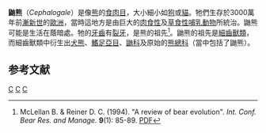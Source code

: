 {{Automatic taxobox
| fossil_range = {{Fossil range|早渐新世|中新世}}
| taxon = Cephalogale
| authority = [[Claude_Jourdan|Jourdan]], 1862
| type_species =†'''''Cephalogale geoffroyi'''''
| type_species_authority = Jourdan, 1862
| subdivision_ranks = 种
| subdivision =
†''C. shareri'' <small>(Wang, et al., 2009)</small><br>
†''C. gergoviensis'' <small>(Viret, 1929)</small><br>
†''C. ginesticus'' <small>(Kuss, 1962)</small><br>
†''C. geoffroyi'' <small>(Jourdan, 1862)</small>
}}
'''鼬熊'''（''Cephalogale''）是像[[熊|熊]]的[[食肉目|食肉目]]，大小細小如[[狗|狗]]或[[貓|貓]]。牠們生存於3000萬年前[[漸新世|漸新世]]的[[歐洲|歐洲]]，當時這地方是由巨大的[[肉食性|肉食性]]及[[草食性|草食性]][[哺乳動物|哺乳動物]]所統治。鼬熊可能是生活在蔭暗處。牠的[[牙齒|牙齒]]有[[裂牙|裂牙]]，是熊的祖先<ref>McLellan B. & Reiner D. C. (1994). "A review of bear evolution". ''Int. Conf. Bear Res. and Manage.'' '''9'''(1): 85-89. [http://www.bearbiology.com/fileadmin/tpl/Downloads/URSUS/Vol_9/McLellan_Reiner_Vol_9.pdf PDF]</ref>。鼬熊的祖先是[[細齒獸類|細齒獸類]]，而細齒獸類中衍生出[[犬熊|犬熊]]、[[鰭足亞目|鰭足亞目]]、[[鼬科|鼬科]]及原始的[[熊總科|熊總科]]（當中包括了鼬熊）。

==参考文献==
{{reflist}}
{{已滅絕熊科|state=collapsed}}
{{Taxonbar|from=Q18609695}}

[[Category:鼬熊屬|C]]
[[Category:漸新世哺乳類|C]]
[[Category:1862年描述的分類群|C]]
{{animal-stub}}